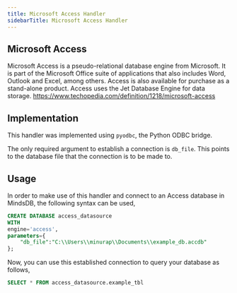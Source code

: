 ```yaml
---
title: Microsoft Access Handler
sidebarTitle: Microsoft Access Handler
---
```

## Microsoft Access

Microsoft Access is a pseudo-relational database engine from Microsoft. It is part of the Microsoft Office suite of applications that also includes Word, Outlook and Excel, among others. Access is also available for purchase as a stand-alone product. Access uses the Jet Database Engine for data storage.
https://www.techopedia.com/definition/1218/microsoft-access

## Implementation

This handler was implemented using `pyodbc`, the Python ODBC bridge.

The only required argument to establish a connection is `db_file`. This points to the database file that the connection is to be made to.

## Usage

In order to make use of this handler and connect to an Access database in MindsDB, the following syntax can be used,

```sql
CREATE DATABASE access_datasource
WITH
engine='access',
parameters={
    "db_file":"C:\\Users\\minurap\\Documents\\example_db.accdb"
};
```

Now, you can use this established connection to query your database as follows,

```sql
SELECT * FROM access_datasource.example_tbl
```